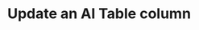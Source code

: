 ---
title: 'Update an AI Table column'
openapi: 'POST /api/ai/table/{ai_table_id}/column/{ai_column_id}/update'
---